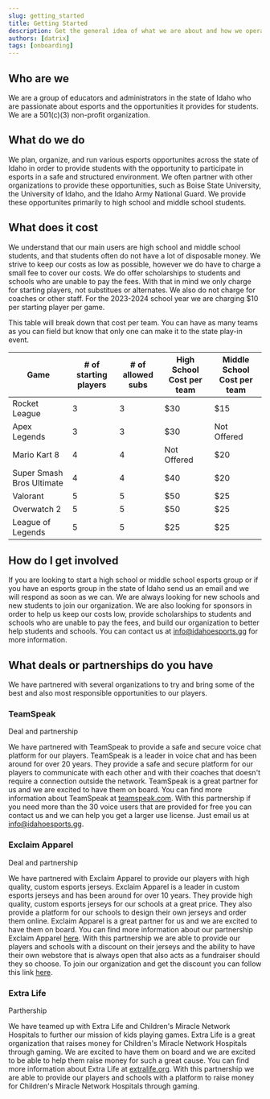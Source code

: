 ```yaml
---
slug: getting_started
title: Getting Started
description: Get the general idea of what we are about and how we operate.
authors: [datrix]
tags: [onboarding]
---
```


## Who are we

We are a group of educators and administrators in the state of Idaho who are passionate about esports and the opportunities it provides for students. We are a 501(c)(3) non-profit organization.

## What do we do

We plan, organize, and run various esports opportunites across the state of Idaho in order to provide students with the opportunity to participate in esports in a safe and structured environment. We often partner with other organizations to provide these opportunities, such as Boise State University, the University of Idaho, and the Idaho Army National Guard. We provide these opportunites primarily to high school and middle school students.

## What does it cost

We understand that our main users are high school and middle school students, and that students often do not have a lot of disposable money. We strive to keep our costs as low as possible, however we do have to charge a small fee to cover our costs. We do offer scholarships to students and schools who are unable to pay the fees. With that in mind we only charge for starting players, not substitues or alternates. We also do not charge for coaches or other staff. For the 2023-2024 school year we are charging $10 per starting player per game.

This table will break down that cost per team. You can have as many teams as you can field but know that only one can make it to the state play-in event.

|Game|# of starting players | # of allowed subs|High School Cost per team|Middle School Cost per team|
|---|---|---|---|---|
|Rocket League| 3 | 3|$30|$15|
|Apex Legends| 3 |3|$30|Not Offered|
|Mario Kart 8| 4|4|Not Offered|$20|
|Super Smash Bros Ultimate| 4|4|$40|$20|
|Valorant| 5|5|$50|$25|
|Overwatch 2|5|5|$50|$25|
|League of Legends|5|5|$25|$25|

## How do I get involved

If you are looking to start a high school or middle school esports group or if you have an esports group in the state of Idaho send us an email and we will respond as soon as we can. We are always looking for new schools and new students to join our organization. We are also looking for sponsors in order to help us keep our costs low, provide scholarships to students and schools who are unable to pay the fees, and build our organization to better help students and schools. You can contact us at [info@idahoesports.gg](mailto:info@idahoesports.gg) for more information.

## What deals or partnerships do you have

We have partnered with several organizations to try and bring some of the best and also most responsible opportunities to our players.

### TeamSpeak

Deal and partnership

We have partnered with TeamSpeak to provide a safe and secure voice chat platform for our players. TeamSpeak is a leader in voice chat and has been around for over 20 years. They provide a safe and secure platform for our players to communicate with each other and with their coaches that doesn't require a connection outside the network. TeamSpeak is a great partner for us and we are excited to have them on board. You can find more information about TeamSpeak at [teamspeak.com](https://teamspeak.com/). With this partnership if you need more than the 30 voice users that are provided for free you can contact us and we can help you get a larger use license. Just email us at [info@idahoesports.gg](mailto:info@idahoesports.gg).

### Exclaim Apparel

Deal and partnership

We have partnered with Exclaim Apparel to provide our players with high quality, custom esports jerseys. Exclaim Apparel is a leader in custom esports jerseys and has been around for over 10 years. They provide high quality, custom esports jerseys for our schools at a great price. They also provide a platform for our schools to design their own jerseys and order them online. Exclaim Apparel is a great partner for us and we are excited to have them on board. You can find more information about our partnership Exclaim Apparel [here](https://drive.google.com/file/d/1_FMlQNFiqeMLc0FFWotl4E5cq6gwi5ij/view). With this partnership we are able to provide our players and schools with a discount on their jerseys and the ability to have their own webstore that is always open that also acts as a fundraiser should they so choose. To join our organization and get the discount you can follow this link [here](https://exclaim.gg/enroll/afc12p3n/IEA).

### Extra Life

Parthership

We have teamed up with Extra Life and Children's Miracle Network Hospitals to further our mission of kids playing games. Extra Life is a great organization that raises money for Children's Miracle Network Hospitals through gaming. We are excited to have them on board and we are excited to be able to help them raise money for such a great cause. You can find more information about Extra Life at [extralife.org](https://www.extra-life.org/). With this partnership we are able to provide our players and schools with a platform to raise money for Children's Miracle Network Hospitals through gaming.
